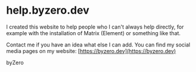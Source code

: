 
# help.byzero.dev

I created this website to help people who I can't always help directly, for example with the installation of Matrix (Element) or something like that.

Contact me if you have an idea what else I can add. 
You can find my social media pages on my website: [https://byzero.dev](https://byzero.dev)

byZero
